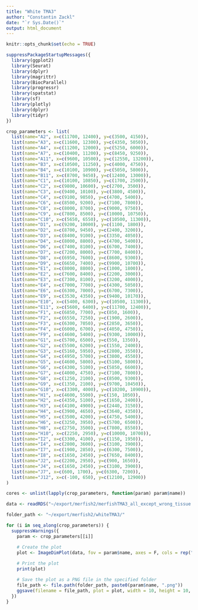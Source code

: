 ```yaml
---
title: "White TMA3"
author: "Constantin Zackl"
date: "`r Sys.Date()`"
output: html_document
---
```

```r
knitr::opts_chunk$set(echo = TRUE)
```

```r
suppressPackageStartupMessages({
  library(ggplot2)
  library(Seurat)
  library(dplyr)
  library(magrittr)
  library(BiocParallel)
  library(progressr)
  library(spatstat)
  library(sf)
  library(plotly)
  library(dplyr)
  library(tidyr)
})
```


```r
crop_parameters <- list(
  list(name="A2", x=c(11700, 12400), y=c(3500, 4150)),
  list(name="A3", x=c(11600, 12300), y=c(4350, 5050)),
  list(name="A4", x=c(11200, 12000), y=c(5250, 6000)),
  list(name="A7", x=c(10400, 11200), y=c(8450, 9250)),
  list(name="A11", x=c(9600, 10500), y=c(12550, 13200)),
  list(name="B3", x=c(10500, 11250), y=c(4000, 4750)),
  list(name="B4", x=c(10100, 10900), y=c(5050, 5800)),
  list(name="B11", x=c(8700, 9450), y=c(12400, 13000)),
  list(name="C1", x=c(10100, 10850), y=c(1700, 2500)),
  list(name="C2", x=c(9800, 10600), y=c(2700, 3500)),
  list(name="C3", x=c(9400, 10100), y=c(3800, 4500)),
  list(name="C4", x=c(9100, 9850), y=c(4700, 5400)),
  list(name="C6", x=c(8500, 9200), y=c(7100, 7800)),
  list(name="C8", x=c(8000, 8700), y=c(9000, 9750)),
  list(name="C9", x=c(7800, 8500), y=c(10000, 10750)),
  list(name="C10", x=c(5650, 6550), y=c(10500, 11300)),
  list(name="D1", x=c(9200, 10000), y=c(1100, 1800)),
  list(name="D2", x=c(8700, 9450), y=c(2400, 3200)),
  list(name="D3", x=c(8400, 9100), y=c(3350, 4050)),
  list(name="D4", x=c(8000, 8800), y=c(4700, 5400)),
  list(name="D6", x=c(7400, 8100), y=c(6700, 7400)),
  list(name="D7", x=c(7200, 8000), y=c(7700, 8400)),
  list(name="D8", x=c(6950, 7600), y=c(8600, 9300)),
  list(name="D9", x=c(6650, 7400), y=c(9900, 10700)),
  list(name="E1", x=c(8000, 8800), y=c(1000, 1800)),
  list(name="E2", x=c(7600, 8400), y=c(2200, 3000)),
  list(name="E3", x=c(7300, 8100), y=c(3200, 4000)),
  list(name="E4", x=c(7000, 7700), y=c(4300, 5050)),
  list(name="E6", x=c(6300, 7000), y=c(6700, 7300)),
  list(name="E9", x=c(3530, 4350), y=c(9400, 10170)),
  list(name="E10", x=c(5400, 6300), y=c(10500, 11300)),
  list(name="E11", x=c(5600, 6400), y=c(11700, 12400)),
  list(name="F1", x=c(6850, 7700), y=c(850, 1600)),
  list(name="F2", x=c(6550, 7250), y=c(1900, 2600)),
  list(name="F3", x=c(6300, 7050), y=c(2850, 3650)),
  list(name="F4", x=c(6000, 6700), y=c(4050, 4750)),
  list(name="F9", x=c(4600, 5400), y=c(9300, 10000)),
  list(name="G1", x=c(5700, 6500), y=c(550, 1350)),
  list(name="G2", x=c(5500, 6200), y=c(1550, 2400)),
  list(name="G3", x=c(5160, 5950), y=c(2800, 3550)),
  list(name="G4", x=c(4950, 5700), y=c(3800, 4550)),
  list(name="G5", x=c(4600, 5800), y=c(5100, 5800)),
  list(name="G6", x=c(4300, 5100), y=c(5850, 6600)),
  list(name="G7", x=c(4000, 4750), y=c(7100, 7800)),
  list(name="G8", x=c(1250, 2100), y=c(8500, 9300)),
  list(name="G9", x=c(1350, 2100), y=c(9700, 10450)),
  list(name="G10", x=c(3300, 4000), y=c(10200, 10900)),
  list(name="H1", x=c(4600, 5500), y=c(150, 1050)),
  list(name="H2", x=c(4350, 5100), y=c(1650, 2400)),
  list(name="H3", x=c(4100, 4900), y=c(2440, 3150)),
  list(name="H4", x=c(3900, 4650), y=c(3640, 4350)),
  list(name="H5", x=c(3500, 4200), y=c(4750, 5400)),
  list(name="H6", x=c(3250, 3950), y=c(5700, 6500)),
  list(name="H8", x=c(2750, 3500), y=c(7800, 8550)),
  list(name="H10", x=c(2250, 2950), y=c(10000, 10700)),
  list(name="I2", x=c(3300, 4100), y=c(1150, 1950)),
  list(name="I4", x=c(2800, 3600), y=c(3100, 3900)),
  list(name="I7", x=c(1900, 2850), y=c(6300, 7500)),
  list(name="I8", x=c(1650, 2450), y=c(7650, 8400)),
  list(name="J2", x=c(2200, 2950), y=c(900, 1650)),
  list(name="J4", x=c(1650, 2450), y=c(3100, 3900)),
  list(name="J7", x=c(600, 1700), y=c(6300, 7200)),
  list(name="J12", x=c(-100, 650), y=c(12100, 12900))
)
```

```r
cores <- unlist(lapply(crop_parameters, function(param) param$name))
```

```r
data <- readRDS("~/export/merfish2/merfishTMA3_all_except_wrong_tissue.rds")
```



```r
folder_path <- "~/export/merfish2/whiteTMA3/"

for (i in seq_along(crop_parameters)) {
  suppressWarnings({
    param <- crop_parameters[[i]]

    # Create the plot
    plot <- ImageDimPlot(data, fov = param$name, axes = F, cols = rep("white", 100))  + NoLegend() + theme(plot.margin = unit(c(0, 0, 0, 0), "lines")) 
    
    # Print the plot
    print(plot)

    # Save the plot as a PNG file in the specified folder
    file_path <- file.path(folder_path, paste0(param$name, ".png"))
    ggsave(filename = file_path, plot = plot, width = 10, height = 10, units = "in", bg = "transparent")
  })
}
```
